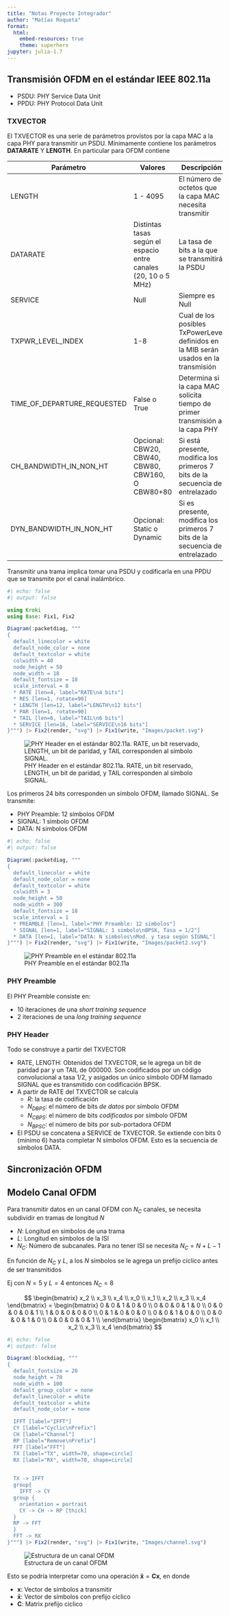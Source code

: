 ```yaml
---
title: "Notas Proyecto Integrador"
author: "Matías Roqueta"
format:
  html: 
    embed-resources: true
    theme: superhero
jupyter: julia-1.7
---
```


## Transmisión OFDM en el estándar IEEE 802.11a

- PSDU: PHY Service Data Unit
- PPDU: PHY Protocol Data Unit

### TXVECTOR

El TXVECTOR es una serie de parámetros provistos por la capa MAC a la capa PHY para transmitir un PSDU. Mínimamente contiene los parámetros **DATARATE** Y **LENGTH**. En particular para OFDM contiene

| Parámetro | Valores | Descripción |
| --- | --- | --- |
| LENGTH | 1 - 4095 | El número de octetos que la capa MAC necesita transmitir |
| DATARATE | Distintas tasas según el espacio entre canales (20, 10 o 5 MHz) | La tasa de bits a la que se transmitirá la PSDU |
| SERVICE | Null | Siempre es Null |
| TXPWR_LEVEL_INDEX | 1-8 | Cual de los posibles TxPowerLevel definidos en la MIB serán usados en la transmisión |
| TIME_OF_DEPARTURE_REQUESTED | False o True | Determina si la capa MAC solicita tiempo de primer transmisión a la capa PHY |
| CH_BANDWIDTH_IN_NON_HT | Opcional: CBW20, CBW40, CBW80, CBW160, O CBW80+80 | Si está presente, modifica los primeros 7 bits de la secuencia de entrelazado |
| DYN_BANDWIDTH_IN_NON_HT | Opcional: Static o Dynamic | Si es presente, modifica los primeros 7 bits de la secuencia de entrelazado |

Transmitir una trama implica tomar una PSDU y codificarla en una PPDU que se transmite por el canal inalámbrico.

<!-- \begin{center}
\begin{bytefield}[bitformatting={\footnotesize\bfseries}]{40} 
\bitheader{0, 4, 5, 17, 18, 24, 40}\\
\bitbox{4}{RATE\\4 bits} & 
\bitbox{1}{\rotatebox{-90}{RES}} & 
\bitbox{12}{LENGTH\\12 bits} & 
\bitbox{1}{\rotatebox{-90}{PAR}} & 
\bitbox{6}{Tail\\6 bits} & 
\bitbox{16}{SERVICE\\16 bits}
\bitbox[]{2}{$\cdots$}
\end{bytefield}
\end{center} -->

```julia
#| echo: false
#| output: false

using Kroki
using Base: Fix1, Fix2

Diagram(:packetdiag, """
{
  default_linecolor = white
  default_node_color = none
  default_textcolor = white
  colwidth = 40
  node_height = 50
  node_width = 18
  default_fontsize = 18
  scale_interval = 8
  * RATE [len=4, label="RATE\n4 bits"]
  * RES [len=1, rotate=90]
  * LENGTH [len=12, label="LENGTH\n12 bits"]
  * PAR [len=1, rotate=90]
  * TAIL [len=6, label="TAIL\n6 bits"]
  * SERVICE [len=16, label="SERVICE\n16 bits"]
}""") |> Fix2(render, "svg") |> Fix1(write, "Images/packet.svg")
```

![PHY Header en el estándar 802.11a. RATE, un bit reservado, LENGTH, un bit de paridad, y TAIL corresponden al símbolo SIGNAL.](Images/packet.svg)

Los primeros 24 bits corresponden un símbolo OFDM, llamado SIGNAL. Se transmite:

- PHY Preamble: 12 símbolos OFDM
- SIGNAL: 1 símbolo OFDM
- DATA: N símbolos OFDM

```julia
#| echo: false
#| output: false

Diagram(:packetdiag, """
{
  default_linecolor = white
  default_node_color = none
  default_textcolor = white
  colwidth = 3
  node_height = 50
  node_width = 300
  default_fontsize = 18
  scale_interval = 1
  * PREAMBLE [len=1, label="PHY Preamble: 12 simbolos"]
  * SIGNAL [len=1, label="SIGNAL: 1 simbolo\nBPSK, Tasa = 1/2"]
  * DATA [len=1, label="DATA: N simbolos\nMod. y tasa según SIGNAL"]
}""") |> Fix2(render, "svg") |> Fix1(write, "Images/packet2.svg")
```

![PHY Preamble en el estándar 802.11a](Images/packet2.svg)

### PHY Preamble
El PHY Preamble consiste en:

- 10 iteraciones de una _short training sequence_ 
- 2 iteraciones de una _long training sequence_

### PHY Header

Todo se construye a partir del TXVECTOR

- RATE, LENGTH: Obtenidos del TXVECTOR, se le agrega un bit de paridad par y un TAIL de 000000. Son codificados por un código convolucional a tasa 1/2, y asigados un único símbolo ODFM llamado SIGNAL que es transmitido con codificación BPSK.
- A partir de RATE del TXVECTOR se calcula
  - $R$: la tasa de codificación
  - $N_{DBPS}$: el número de bits _de datos_ por símbolo OFDM
  - $N_{CBPS}$: el número de bits _codificados_ por símbolo OFDM
  - $N_{BPSC}$: el número de bits por sub-portadora OFDM
- El PSDU se concatena a SERVICE de TXVECTOR. Se extiende con bits 0 (mínimo 6) hasta completar N símbolos OFDM. Esto es la secuencia de símbolos DATA.


## Sincronización OFDM

## Modelo Canal OFDM

Para transmitir datos en un canal OFDM con $N_C$ canales, se necesita subdividir en tramas de longitud $N$

- $N$: Longitud en símbolos de una trama
- $L$: Longitud en símbolos de la ISI
- $N_C$: Número de subcanales. Para no tener ISI se necesita $N_C = N+L-1$

En función de $N_C$ y $L$, a los $N$ símbolos se le agrega un prefijo cíclico antes de ser transmitidos

Ej con $N=5$ y $L=4$ entonces $N_C=8$

$$
\begin{bmatrix}
x_2 \\ x_3 \\ x_4 \\ x_0 \\ x_1 \\ x_2 \\ x_3 \\ x_4
\end{bmatrix} = 
\begin{bmatrix}
0 & 0 & 1 & 0 & 0 \\
0 & 0 & 0 & 1 & 0 \\
0 & 0 & 0 & 0 & 1 \\
1 & 0 & 0 & 0 & 0 \\
0 & 1 & 0 & 0 & 0 \\
0 & 0 & 1 & 0 & 0 \\
0 & 0 & 0 & 1 & 0 \\
0 & 0 & 0 & 0 & 1 \\
\end{bmatrix}
\begin{bmatrix}
x_0 \\ x_1 \\ x_2 \\ x_3 \\ x_4
\end{bmatrix}
$$


```julia
#| echo: false
#| output: false

Diagram(:blockdiag, """
{
  default_fontsize = 20
  node_height = 70
  node_width = 100
  default_group_color = none
  default_linecolor = white
  default_textcolor = white
  default_node_color = none

  IFFT [label="IFFT"]
  CY [label="Cyclic\nPrefix"]
  CH [label="Channel"]
  RP [label="Remove\nPrefix"]
  FFT [label="FFT"]
  TX [label="TX", width=70, shape=circle]
  RX [label="RX", width=70, shape=circle]

  
  TX -> IFFT 
  group{ 
    IFFT -> CY 
  group {
    orientation = portrait
    CY -> CH -> RP [thick]
  }
  RP -> FFT
  }
  FFT -> RX
}""") |> Fix2(render, "svg") |> Fix1(write, "Images/channel.svg")
```

![Estructura de un canal OFDM](Images/channel.svg)


Esto se podría interpretar como una operación $\mathbf{\bar x} = \mathbf C \mathbf x$, en donde

- $\mathbf x$: Vector de símbolos a transmitir
- $\mathbf{\bar x}$: Vector de símbolos con prefijo cíclico
- $\mathbf C$: Matrix prefijo cíclico